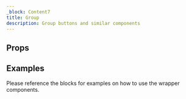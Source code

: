 ```yaml
---
_block: Content7
title: Group
description: Group buttons and similar components
---
```



## Props

<Props />

## Examples

Please reference the blocks for examples on how to use the wrapper components.
